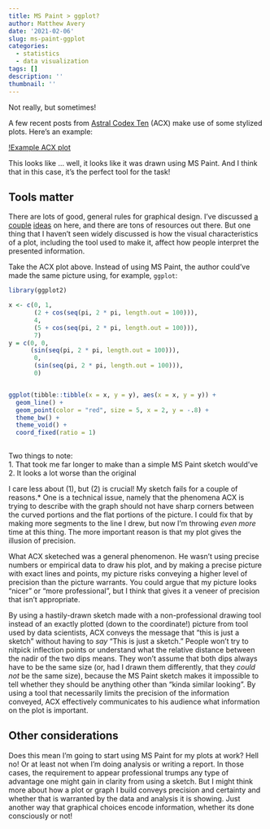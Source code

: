 ```yaml
---
title: MS Paint > ggplot?
author: Matthew Avery
date: '2021-02-06'
slug: ms-paint-ggplot
categories:
  - statistics
  - data visualization
tags: []
description: ''
thumbnail: ''
---
```


Not really, but sometimes!

A few recent posts from <a href = astralcodexten.substack.com">Astral Codex Ten</a> (ACX) make use of some stylized plots. Here's an example:

[!Example ACX plot](/post/2021-02-06-ms-paint-ggplot/acx-ms-paint-example.png)

This looks like ... well, it looks like it was drawn using MS Paint. And I think that in this case, it's the perfect tool for the task!

## Tools matter

There are lots of good, general rules for graphical design.  I've discussed  <a href = "https://casual-inference.com/post/plotting-binary-outcomes/">a couple</a> </a> <a href = "https://casual-inference.com/post/pie-charts-a-journey/">ideas</a> on here, and there are tons of resources out there.  But one thing that I haven't seen widely discussed is how the visual characteristics of a plot, including the tool used to make it, affect how people interpret the presented information. 

Take the ACX plot above. Instead of using MS Paint, the author could've made the same picture using, for example, `ggplot`:


```r
library(ggplot2)

x <- c(0, 1,
       (2 + cos(seq(pi, 2 * pi, length.out = 100))),
       4, 
       (5 + cos(seq(pi, 2 * pi, length.out = 100))),
       7)
y = c(0, 0,
      (sin(seq(pi, 2 * pi, length.out = 100))),
       0, 
       (sin(seq(pi, 2 * pi, length.out = 100))),
       0)


ggplot(tibble::tibble(x = x, y = y), aes(x = x, y = y)) +
  geom_line() +
  geom_point(color = "red", size = 5, x = 2, y = -.8) +
  theme_bw() +
  theme_void() +
  coord_fixed(ratio = 1) 
  
```

Two things to note:  
1. That took me far longer to make than a simple MS Paint sketch would've
2. It looks a lot worse than the original

I care less about (1), but (2) is crucial!  My sketch fails for a couple of reasons.*  One is a technical issue, namely that the phenomena ACX is trying to describe with the graph should not have sharp corners between the curved portions and the flat portions of the picture.  I could fix that by making more segments to the line I drew, but now I'm throwing *even more* time at this thing. The more important reason is that my plot gives the illusion of precision. 

What ACX sketeched was a general phenomenon.  He wasn't using precise numbers or empirical data to draw his plot, and by making a precise picture with exact lines and points, my picture risks conveying a higher level of precision than the picture warrants.  You could argue that my picture looks "nicer" or "more professional", but I think that gives it a veneer of precision that isn't appropriate.  

By using a hastily-drawn sketch made with a non-professional drawing tool instead of an exactly plotted (down to the coordinate!) picture from tool used by data scientists, ACX conveys the message that "this is just a sketch" without having to *say* "This is just a sketch."  People won't try to nitpick inflection points or understand what the relative distance between the nadir of the two dips means.  They won't assume that both dips always have to be the same size (or, had I drawn them differently, that they *could not* be the same size), because the MS Paint sketch makes it impossible to tell whether they should be anything other than "kinda similar looking".  By using a tool that necessarily limits the precision of the information conveyed, ACX effectively communicates to his audience what information on the plot is important. 


## Other considerations 

Does this mean I'm going to start using MS Paint for my plots at work?  Hell no!  Or at least not when I'm doing analysis or writing a report. In those cases, the requirement to appear professional trumps any type of advantage one might gain in clarity from using a sketch.  But I might think more about how a plot or graph I build conveys precision and certainty and whether that is warranted by the data and analysis it is showing.  Just another way that graphical choices encode information, whether its done consciously or not!
